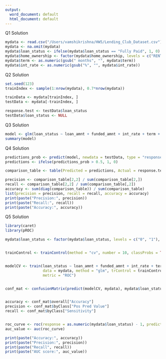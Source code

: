 ```yaml
---
output:
  word_document: default
  html_document: default
---
```


Q1 Solution
```r



mydata <- read.csv("/Users/vamshikrishna/HW5/Lending_Club_Dataset.csv")
mydata <- na.omit(mydata)
mydata$loan_status <- ifelse(mydata$loan_status == "Fully Paid", 1, 0)
mydata$home_ownership <- factor(mydata$home_ownership, levels = c("RENT", "MORTGAGE", "OWN"), labels = c(0, 1, 2))
mydata$term <- as.numeric(gsub(" months", "", mydata$term))
mydata$int_rate <- as.numeric(gsub("%", "", mydata$int_rate))
```


Q2 Solution
```r
set.seed(123) 
trainIndex <- sample(1:nrow(mydata), 0.7*nrow(mydata))

trainData <- mydata[trainIndex, ]
testData <- mydata[-trainIndex, ]

response.test <- testData$loan_status
testData$loan_status <- NULL
```


Q3 Solution
```r
model <- glm(loan_status ~ loan_amnt + funded_amnt + int_rate + term + annual_inc + dti + delinq_2yrs, data = trainData, family = "binomial")
summary(model)
```



Q4 Solution
```r

predictions_prob <- predict(model, newdata = testData, type = "response")
predictions <- ifelse(predictions_prob > 0.5, 1, 0)

comparison_table <- table(Predicted = predictions, Actual = response.test)

precision <- comparison_table[2,2] / sum(comparison_table[2,])
recall <- comparison_table[2,2] / sum(comparison_table[,2])
accuracy <- sum(diag(comparison_table)) / sum(comparison_table)
list(precision = precision, recall = recall, accuracy = accuracy)
print(paste("Precision:", precision))
print(paste("Recall:", recall))
print(paste("Accuracy:", accuracy))

```

Q5 Solution
```r
library(caret)
library(pROC)

mydata$loan_status <- factor(mydata$loan_status, levels = c("0", "1"), labels = c("Charged_Off", "Fully_Paid"))


trainControl <- trainControl(method = "cv", number = 10, classProbs = TRUE, summaryFunction = twoClassSummary)


modelCV <- train(loan_status ~ loan_amnt + funded_amnt + int_rate + term + annual_inc + dti + delinq_2yrs, 
                 data = mydata, method = "glm", trControl = trainControl, preProcess = c("center", "scale"), 
                 metric = "ROC")


conf_mat <- confusionMatrix(predict(modelCV, mydata), mydata$loan_status)


accuracy <- conf_mat$overall["Accuracy"]
precision <- conf_mat$byClass["Pos Pred Value"]
recall <- conf_mat$byClass["Sensitivity"]


roc_curve <- roc(response = as.numeric(mydata$loan_status) - 1, predictor = predict(modelCV, mydata, type = "prob")[,1])
auc_value <- auc(roc_curve)

print(paste("Accuracy:", accuracy))
print(paste("Precision:", precision))
print(paste("Recall", recall))
print(paste("AUC score:", auc_value))

```




